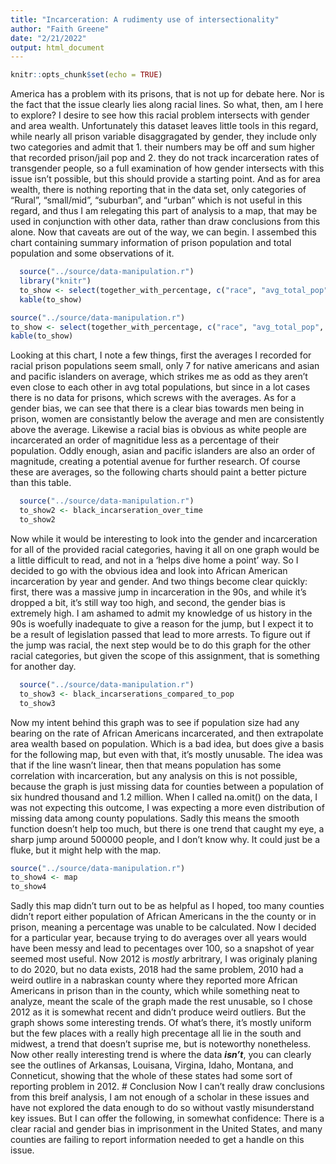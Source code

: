 ```yaml
---
title: "Incarceration: A rudimenty use of intersectionality"
author: "Faith Greene"
date: "2/21/2022"
output: html_document
---
```


```r
knitr::opts_chunk$set(echo = TRUE)
```

  America has a problem with its prisons, that is not up for debate here. Nor is the fact that the issue clearly lies along racial lines. So what, then, am I here to explore? I desire to see how this racial problem intersects with gender and area wealth. Unfortunately this dataset leaves little tools in this regard, while nearly all prison variable disaggragated by gender, they include only two categories and admit that 1. their numbers may be off and sum higher that recorded prison/jail pop and 2. they do not track incarceration rates of transgender people, so a full examination of how gender intersects with this issue isn't possible, but this should provide a starting point. And as for area wealth, there is nothing reporting that in the data set, only categories of "Rural", "small/mid", "suburban", and "urban" which is not useful in this regard, and thus I am relegating this part of analysis to a map, that may be used in conjunction with other data, rather than draw conclusions from this alone.
  Now that caveats are out of the way, we can begin. I assembed this chart containing summary information of prison population and total population and some observations of it.
```r
  source("../source/data-manipulation.r")
  library("knitr")
  to_show <- select(together_with_percentage, c("race", "avg_total_pop", "avg_male_pop",	"avg_female_pop",	"percent_deviation_from_avg_male",	"percent_deviation_from_avg_female"))
  kable(to_show)
```

```r
source("../source/data-manipulation.r")
to_show <- select(together_with_percentage, c("race", "avg_total_pop", "total_non_prison_pop",	"percent_in_prison"))
kable(to_show)
```
  Looking at this chart, I note a few things, first the averages I recorded for racial prison populations seem small, only 7 for native americans and asian and pacific islanders on average, which strikes me as odd as they aren't even close to each other in avg total populations, but since in a lot cases there is no data for prisons, which screws with the averages. As for a gender bias, we can see that there is a clear bias towards men being in prison, women are consistantly below the average and men are consistently above the average. Likewise a racial bias is obvious as white people are incarcerated an order of magnitidue less as a percentage of their population. Oddly enough, asian and pacific islanders are also an order of magnitude, creating a potential avenue for further research. Of course these are averages, so the following charts should paint a better picture than this table.
  
```r
  source("../source/data-manipulation.r")
  to_show2 <- black_incarseration_over_time
  to_show2
```
  
Now while it would be interesting to look into the gender and incarceration for all of the provided racial categories, having it all on one graph would be a little difficult to read, and not in a 'helps dive home a point' way. So I decided to go with the obvious idea and look into African American incarceration by year and gender. And two things become clear quickly: first, there was a massive jump in incarceration in the 90s, and while it's dropped a bit, it's still way too high, and second, the gender bias is extremely high. I am ashamed to admit my knowledge of us history in the 90s is woefully inadequate to give a reason for the jump, but I expect it to be a result of legislation passed that lead to more arrests. To figure out if the jump was racial, the next step would be to do this graph for the other racial categories, but given the scope of this assignment, that is something for another day.
  
```r
  source("../source/data-manipulation.r")
  to_show3 <- black_incarserations_compared_to_pop
  to_show3
```
Now my intent behind this graph was to see if population size had any bearing on the rate of African Americans incarcerated, and then extrapolate area wealth based on population. Which is a bad idea, but does give a basis for the following map, but even with that, it's mostly unusable. The idea was that if the line wasn't linear, then that means population has some correlation with incarceration, but any analysis on this is not possible, because the graph is just missing data for counties between a population of six hundred thousand and 1.2 million. When I called na.omit() on the data, I was not expecting this outcome, I was expecting a more even distribution of missing data among county populations. Sadly this means the smooth function doesn't help too much, but there is one trend that caught my eye, a sharp jump around 500000 people, and I don't know why. It could just be a fluke, but it might help with the map.
```r
source("../source/data-manipulation.r")
to_show4 <- map
to_show4
```
Sadly this map didn't turn out to be as helpful as I hoped, too many counties didn't report either population of African Americans in the the county or in prison, meaning a percentage was unable to be calculated. Now I decided for a particular year, because trying to do averages over all years would have been messy and lead to pecentages over 100, so a snapshot of year seemed most useful. Now 2012 is *mostly* arbritrary, I was originaly planing to do 2020, but no data exists, 2018 had the same problem, 2010 had a weird outlire in a nabraskan county where they reported more African Americans in prison than in the county, which while something neat to analyze, meant the scale of the graph made the rest unusable, so I chose 2012 as it is somewhat recent and didn't produce weird outliers. But the graph shows some interesting trends. Of what's there, it's mostly uniform but the few places with a really high precentage all lie in the south and midwest, a trend that doesn't suprise me, but is noteworthy nonetheless. Now other really interesting trend is where the data ***isn't***, you can clearly see the outlines of Arkansas, Louisana, Virgina, Idaho, Montana, and Conneticut, showing that the whole of these states had some sort of reporting problem in 2012. 
# Conclusion
Now I can't really draw conclusions from this breif analysis, I am not enough of a scholar in these issues and have not explored the data enough to do so without vastly misunderstand key issues. But I can offer the following, in somewhat confidence: There is a clear racial and gender bias in imprisonment in the United States, and many counties are failing to report information needed to get a handle on this issue. 